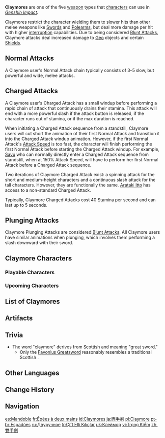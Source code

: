 {{Terminology Infobox
|image        = Icon Claymore.png
|type         = Weapon Types
|type2        = Game Systems
}}
'''Claymores''' are one of the five [[weapon]] types that [[characters]] can use in ''[[Genshin Impact]]''.

Claymores restrict the character wielding them to slower hits than other melee weapons like [[Swords]] and [[Polearms]], but deal more damage per hit with higher [[Interruption Resistance|interruption]] capabilities. Due to being considered [[Blunt Attack]]s, Claymore attacks deal increased damage to [[Geo]] objects and certain [[Shield]]s.

==Normal Attacks==
A Claymore user's Normal Attack chain typically consists of 3&ndash;5 slow, but powerful and wide, melee attacks.

==Charged Attacks==
A Claymore user's Charged Attack has a small windup before performing a rapid chain of attack that continuously drains their stamina. This attack will end with a more powerful slash if the attack button is released, if the character runs out of stamina, or if the max duration is reached.

When initiating a Charged Attack sequence from a standstill, Claymore users will cut short the animation of their first Normal Attack and transition it into the Charged Attack windup animation. However, if the first Normal Attack's [[Attack Speed]] is too fast, the character will finish performing the first Normal Attack before starting the Charged Attack windup. For example, [[Sayu]] who can normally directly enter a Charged Attack sequence from standstill, when at 150% Attack Speed, will have to perform her first Normal Attack before a Charged Attack sequence.

Two iterations of Claymore Charged Attack exist: a spinning attack for the short and medium-height characters and a continuous slash attack for the tall characters. However, they are functionally the same. [[Arataki Itto]] has access to a non-standard Charged Attack.

Typically, Claymore Charged Attacks cost 40 Stamina per second and can last up to 5 seconds.

==Plunging Attacks==
Claymore Plunging Attacks are considered [[Blunt Attack]]s. All Claymore users have similar animations when plunging, which involves them performing a slash downward with their sword.

==Claymore Characters==
===Playable Characters===
{{Characters by Category Table|Playable Characters&Claymore Characters|noweapon=1}}

===Upcoming Characters===
{{Characters by Category Table|Upcoming Characters&Claymore Characters|noweapon=1}}

==List of Claymores==
{{Weapons by Category Table|type=Claymores|not1=Unreleased Content}}

==Artifacts==
{{Artifacts by Category Table|Claymore Bonus Artifacts}}

==Trivia==
* The word "claymore" derives from Scottish {{Lang|mini=1|gd=''claidheamh''|gd_tl=sword}} and {{Lang|mini=1|gd=''mòr''|gd_tl=great,}} meaning "great sword."
** Only the [[Favonius Greatsword]] reasonably resembles a traditional Scottish {{w|claymore}}.

==Other Languages==
{{Other Languages
|en      = Claymore
|zhs     = 双手剑
|zhs_rm  = Shuāngshǒu-jiàn
|zht     = 雙手劍
|zht_rm  = Shuāngshǒu-jiàn
|zh_tl   = Two-Handed Sword
|ja      = 両手剣
|ja_rm   = Ryoute Ken{{Assumed}}
|ja_tl   = Double-Handed Sword
|ko      = 양손검
|ko_rm   = Yangsongeom
|ko_tl   = Double-Handed Sword
|es      = Mandoble
|es_tl   = Large Sword
|fr      = Épée à deux mains
|fr_tl   = Two-Handed Sword
|ru      = Двуручное оружие
|ru_tl   = Two-Handed Weapon
|th      = ดาบใหญ่
|th_rm   = Dap Yai
|th_tl   = Greatsword
|vi      = Trọng Kiếm
|vi_tl   = Heavy Sword
|de      = Zweihänder
|de_tl   = Two-Handed Sword
|id      = Claymore
|pt      = Espadão
|pt_tl   = Big Sword
|tr      = Çift Elli Kılıç
|tr_tl   = Two-Handed Sword
|it      = Claymore
}}

==Change History==
{{Change History|1.0}}

==Navigation==
{{Weapon Navbox|type=Claymores|state=collapsed}}
{{Genshin Navbox}}
[[Category:Claymores| ]]

[[es:Mandoble]]
[[fr:Épées à deux mains]]
[[id:Claymores]]
[[ja:両手剣]]
[[pl:Claymore]]
[[pt-br:Espadões]]
[[ru:Двуручное]]
[[tr:Çift Elli Kılıçlar]]
[[uk:Клеймор]]
[[vi:Trọng Kiếm]]
[[zh:雙手劍]]